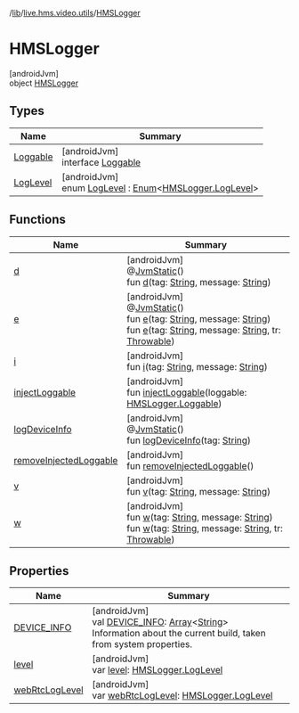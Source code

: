 /[lib](/api-reference/android/v2/home/content)/[live.hms.video.utils](../index)/[HMSLogger](index)

# HMSLogger

[androidJvm]\
object [HMSLogger](index)

## Types

| Name                         | Summary                                                                                                                                                                    |
| ---------------------------- | -------------------------------------------------------------------------------------------------------------------------------------------------------------------------- |
| [Loggable](-loggable/index)  | [androidJvm]<br />interface [Loggable](-loggable/index)                                                                                                                    |
| [LogLevel](-log-level/index) | [androidJvm]<br />enum [LogLevel](-log-level/index) : [Enum](https://kotlinlang.org/api/latest/jvm/stdlib/kotlin/-enum/index.html)<[HMSLogger.LogLevel](-log-level/index)> |

## Functions

| Name                                               | Summary                                                                                                                                                                                                                                                                                                                                                                                                                                                                                                                                                                                                          |
| -------------------------------------------------- | ---------------------------------------------------------------------------------------------------------------------------------------------------------------------------------------------------------------------------------------------------------------------------------------------------------------------------------------------------------------------------------------------------------------------------------------------------------------------------------------------------------------------------------------------------------------------------------------------------------------- |
| [d](d)                                             | [androidJvm]<br />@[JvmStatic](https://kotlinlang.org/api/latest/jvm/stdlib/kotlin.jvm/-jvm-static/index.html)()<br />fun [d](d)(tag: [String](https://kotlinlang.org/api/latest/jvm/stdlib/kotlin/-string/index.html), message: [String](https://kotlinlang.org/api/latest/jvm/stdlib/kotlin/-string/index.html))                                                                                                                                                                                                                                                                                               |
| [e](e)                                             | [androidJvm]<br />@[JvmStatic](https://kotlinlang.org/api/latest/jvm/stdlib/kotlin.jvm/-jvm-static/index.html)()<br />fun [e](e)(tag: [String](https://kotlinlang.org/api/latest/jvm/stdlib/kotlin/-string/index.html), message: [String](https://kotlinlang.org/api/latest/jvm/stdlib/kotlin/-string/index.html))<br />fun [e](e)(tag: [String](https://kotlinlang.org/api/latest/jvm/stdlib/kotlin/-string/index.html), message: [String](https://kotlinlang.org/api/latest/jvm/stdlib/kotlin/-string/index.html), tr: [Throwable](https://kotlinlang.org/api/latest/jvm/stdlib/kotlin/-throwable/index.html)) |
| [i](i)                                             | [androidJvm]<br />fun [i](i)(tag: [String](https://kotlinlang.org/api/latest/jvm/stdlib/kotlin/-string/index.html), message: [String](https://kotlinlang.org/api/latest/jvm/stdlib/kotlin/-string/index.html))                                                                                                                                                                                                                                                                                                                                                                                                   |
| [injectLoggable](inject-loggable)                  | [androidJvm]<br />fun [injectLoggable](inject-loggable)(loggable: [HMSLogger.Loggable](-loggable/index))                                                                                                                                                                                                                                                                                                                                                                                                                                                                                                         |
| [logDeviceInfo](log-device-info)                   | [androidJvm]<br />@[JvmStatic](https://kotlinlang.org/api/latest/jvm/stdlib/kotlin.jvm/-jvm-static/index.html)()<br />fun [logDeviceInfo](log-device-info)(tag: [String](https://kotlinlang.org/api/latest/jvm/stdlib/kotlin/-string/index.html))                                                                                                                                                                                                                                                                                                                                                                |
| [removeInjectedLoggable](remove-injected-loggable) | [androidJvm]<br />fun [removeInjectedLoggable](remove-injected-loggable)()                                                                                                                                                                                                                                                                                                                                                                                                                                                                                                                                       |
| [v](v)                                             | [androidJvm]<br />fun [v](v)(tag: [String](https://kotlinlang.org/api/latest/jvm/stdlib/kotlin/-string/index.html), message: [String](https://kotlinlang.org/api/latest/jvm/stdlib/kotlin/-string/index.html))                                                                                                                                                                                                                                                                                                                                                                                                   |
| [w](w)                                             | [androidJvm]<br />fun [w](w)(tag: [String](https://kotlinlang.org/api/latest/jvm/stdlib/kotlin/-string/index.html), message: [String](https://kotlinlang.org/api/latest/jvm/stdlib/kotlin/-string/index.html))<br />fun [w](w)(tag: [String](https://kotlinlang.org/api/latest/jvm/stdlib/kotlin/-string/index.html), message: [String](https://kotlinlang.org/api/latest/jvm/stdlib/kotlin/-string/index.html), tr: [Throwable](https://kotlinlang.org/api/latest/jvm/stdlib/kotlin/-throwable/index.html))                                                                                                     |

## Properties

| Name                                 | Summary                                                                                                                                                                                                                                                                                              |
| ------------------------------------ | ---------------------------------------------------------------------------------------------------------------------------------------------------------------------------------------------------------------------------------------------------------------------------------------------------- |
| [DEVICE_INFO](-d-e-v-i-c-e_-i-n-f-o) | [androidJvm]<br />val [DEVICE_INFO](-d-e-v-i-c-e_-i-n-f-o): [Array](https://kotlinlang.org/api/latest/jvm/stdlib/kotlin/-array/index.html)<[String](https://kotlinlang.org/api/latest/jvm/stdlib/kotlin/-string/index.html)><br />Information about the current build, taken from system properties. |
| [level](level)                       | [androidJvm]<br />var [level](level): [HMSLogger.LogLevel](-log-level/index)                                                                                                                                                                                                                         |
| [webRtcLogLevel](web-rtc-log-level)  | [androidJvm]<br />var [webRtcLogLevel](web-rtc-log-level): [HMSLogger.LogLevel](-log-level/index)                                                                                                                                                                                                    |

